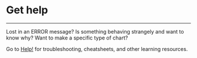 


# Get help <i class="far fa-question-circle" aria-hidden="true" style="font-size: 122%;"></i> {-}
<hr class="hrlvl2">

Lost in an ERROR message? Is something behaving strangely and want to know why? Want to make a specific type of chart?   

Go to [Help!](help.html) for troubleshooting, cheatsheets, and other learning resources. 
